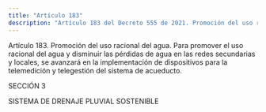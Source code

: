 ```yaml
---
title: "Artículo 183"
description: "Artículo 183 del Decreto 555 de 2021. Promoción del uso racional del agua."
---
```


Artículo 183. Promoción del uso racional del agua. Para promover el uso racional del agua y disminuir las pérdidas de agua en las redes secundarias y locales, se avanzará en la implementación de dispositivos para la telemedición y telegestión del sistema de acueducto.
 
SECCIÓN 3
 
SISTEMA DE DRENAJE PLUVIAL SOSTENIBLE